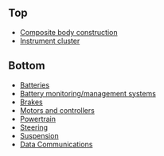 ==Top==
*[[Composite body construction]]
*[[Instrument cluster]]
==Bottom==
*[[Batteries]]
*[[Battery monitoring/management systems]]
*[[Brakes]]
*[[Motors and controllers]] 
*[[Powertrain]]
*[[Steering]]
*[[Suspension]]
*[[Data Communications]]